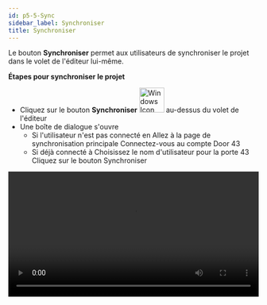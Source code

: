 ```yaml
---
id: p5-5-Sync
sidebar_label: Synchroniser
title: Synchroniser
---
```


Le bouton **Synchroniser** permet aux utilisateurs de synchroniser le projet dans le volet de l'éditeur lui-même.

**Étapes pour synchroniser le projet**

- Cliquez sur le bouton **Synchroniser** <img src="/assets/cloudsyncbutton.png" alt="Windows Icon" width="50px" /> au-dessus du volet de l'éditeur
- Une boîte de dialogue s'ouvre
    - Si l'utilisateur n'est pas connecté en Allez à la page de synchronisation principale Connectez-vous au compte Door 43
    - Si déjà connecté à Choisissez le nom d'utilisateur pour la porte 43 Cliquez sur le bouton Synchroniser

<video controls src="/assets/projectsync.mov" width="100%" type="video/mp4">

